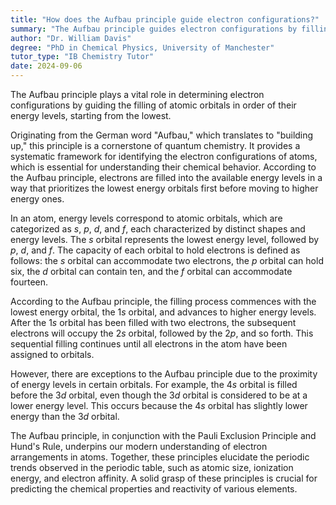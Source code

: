 ```yaml
---
title: "How does the Aufbau principle guide electron configurations?"
summary: "The Aufbau principle guides electron configurations by filling atomic orbitals of lowest energy first."
author: "Dr. William Davis"
degree: "PhD in Chemical Physics, University of Manchester"
tutor_type: "IB Chemistry Tutor"
date: 2024-09-06
---
```


The Aufbau principle plays a vital role in determining electron configurations by guiding the filling of atomic orbitals in order of their energy levels, starting from the lowest.

Originating from the German word "Aufbau," which translates to "building up," this principle is a cornerstone of quantum chemistry. It provides a systematic framework for identifying the electron configurations of atoms, which is essential for understanding their chemical behavior. According to the Aufbau principle, electrons are filled into the available energy levels in a way that prioritizes the lowest energy orbitals first before moving to higher energy ones.

In an atom, energy levels correspond to atomic orbitals, which are categorized as $s$, $p$, $d$, and $f$, each characterized by distinct shapes and energy levels. The $s$ orbital represents the lowest energy level, followed by $p$, $d$, and $f$. The capacity of each orbital to hold electrons is defined as follows: the $s$ orbital can accommodate two electrons, the $p$ orbital can hold six, the $d$ orbital can contain ten, and the $f$ orbital can accommodate fourteen.

According to the Aufbau principle, the filling process commences with the lowest energy orbital, the $1s$ orbital, and advances to higher energy levels. After the $1s$ orbital has been filled with two electrons, the subsequent electrons will occupy the $2s$ orbital, followed by the $2p$, and so forth. This sequential filling continues until all electrons in the atom have been assigned to orbitals.

However, there are exceptions to the Aufbau principle due to the proximity of energy levels in certain orbitals. For example, the $4s$ orbital is filled before the $3d$ orbital, even though the $3d$ orbital is considered to be at a lower energy level. This occurs because the $4s$ orbital has slightly lower energy than the $3d$ orbital.

The Aufbau principle, in conjunction with the Pauli Exclusion Principle and Hund's Rule, underpins our modern understanding of electron arrangements in atoms. Together, these principles elucidate the periodic trends observed in the periodic table, such as atomic size, ionization energy, and electron affinity. A solid grasp of these principles is crucial for predicting the chemical properties and reactivity of various elements.
    
